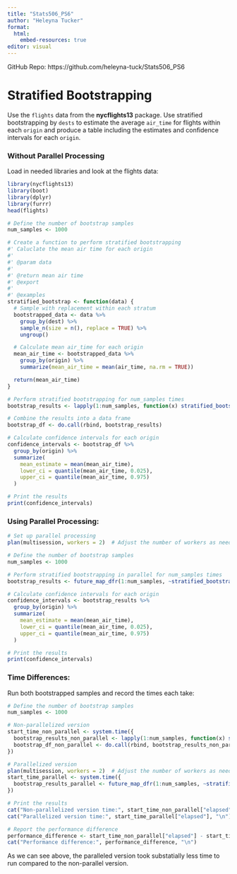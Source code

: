 ```yaml
---
title: "Stats506_PS6"
author: "Heleyna Tucker"
format:
  html:
    embed-resources: true
editor: visual
---
```


GitHub Repo: https://github.com/heleyna-tuck/Stats506_PS6

# Stratified Bootstrapping

Use the `flights` data from the **nycflights13** package. Use stratified bootstrapping by `dests` to estimate the average `air_time` for flights within each `origin` and produce a table including the estimates and confidence intervals for each `origin`.

### Without Parallel Processing

Load in needed libraries and look at the flights data:

```r
library(nycflights13)
library(boot)
library(dplyr)
library(furrr)
head(flights)
```

```r

# Define the number of bootstrap samples
num_samples <- 1000

# Create a function to perform stratified bootstrapping
#' Caluclate the mean air time for each origin
#'
#' @param data 
#'
#' @return mean air time
#' @export
#'
#' @examples
stratified_bootstrap <- function(data) {
  # Sample with replacement within each stratum
  bootstrapped_data <- data %>%
    group_by(dest) %>%
    sample_n(size = n(), replace = TRUE) %>%
    ungroup()

  # Calculate mean air_time for each origin
  mean_air_time <- bootstrapped_data %>%
    group_by(origin) %>%
    summarize(mean_air_time = mean(air_time, na.rm = TRUE))

  return(mean_air_time)
}

# Perform stratified bootstrapping for num_samples times
bootstrap_results <- lapply(1:num_samples, function(x) stratified_bootstrap(flights))

# Combine the results into a data frame
bootstrap_df <- do.call(rbind, bootstrap_results)

```

```r
# Calculate confidence intervals for each origin
confidence_intervals <- bootstrap_df %>%
  group_by(origin) %>%
  summarize(
    mean_estimate = mean(mean_air_time),
    lower_ci = quantile(mean_air_time, 0.025),
    upper_ci = quantile(mean_air_time, 0.975)
  )

# Print the results
print(confidence_intervals)
```

### Using Parallel Processing:

```r
# Set up parallel processing
plan(multisession, workers = 2)  # Adjust the number of workers as needed

# Define the number of bootstrap samples
num_samples <- 1000

# Perform stratified bootstrapping in parallel for num_samples times
bootstrap_results <- future_map_dfr(1:num_samples, ~stratified_bootstrap(flights))

# Calculate confidence intervals for each origin
confidence_intervals <- bootstrap_results %>%
  group_by(origin) %>%
  summarize(
    mean_estimate = mean(mean_air_time),
    lower_ci = quantile(mean_air_time, 0.025),
    upper_ci = quantile(mean_air_time, 0.975)
  )

# Print the results
print(confidence_intervals)
```

### Time Differences:

Run both bootstrapped samples and record the times each take:

```r

# Define the number of bootstrap samples
num_samples <- 1000

# Non-parallelized version
start_time_non_parallel <- system.time({
  bootstrap_results_non_parallel <- lapply(1:num_samples, function(x) stratified_bootstrap(flights))
  bootstrap_df_non_parallel <- do.call(rbind, bootstrap_results_non_parallel)
})

# Parallelized version
plan(multisession, workers = 2)  # Adjust the number of workers as needed
start_time_parallel <- system.time({
  bootstrap_results_parallel <- future_map_dfr(1:num_samples, ~stratified_bootstrap(flights))
})
```

```r
# Print the results
cat("Non-parallelized version time:", start_time_non_parallel["elapsed"], "\n")
cat("Parallelized version time:", start_time_parallel["elapsed"], "\n")

# Report the performance difference
performance_difference <- start_time_non_parallel["elapsed"] - start_time_parallel["elapsed"]
cat("Performance difference:", performance_difference, "\n")

```

As we can see above, the paralleled version took substatially less time to run compared to the non-parallel version.
